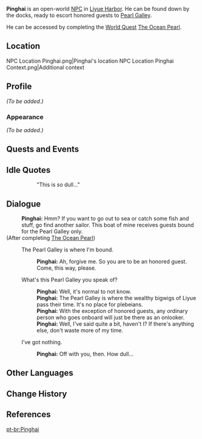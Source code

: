 {{Meta
<!-- REMOVE THIS TEMPLATE AFTER ADDING MISSING INFO -->
|missing_NPC_profile  = yes
}}
{{Character Infobox
|image            = NPC Pinghai.png
|type             = Open-World NPC
|region           = Liyue
|location         = Liyue
|title            = Boatman
|voiceEN          = [https://michaelschwal.be/ Michael Schwalbe]<ref name="Michael Schwalbe">Twitter: [https://twitter.com/WhatHeSaidVO/status/1371242120258809857 EN VA Self Announcement] ([https://web.archive.org/web/20210314232951/https://twitter.com/WhatHeSaidVO/status/1371242120258809857 Archived])</ref>
}}
'''Pinghai''' is an open-world [[NPC]] in [[Liyue Harbor]]. He can be found down by the docks, ready to escort honored guests to [[Pearl Galley]].

He can be accessed by completing the [[World Quest]] [[The Ocean Pearl]].

==Location==
<gallery>
NPC Location Pinghai.png|Pinghai's location
NPC Location Pinghai Context.png|Additional context
</gallery>

==Profile==
<!-- detailed story/lore information goes here -->
''(To be added.)''

===Appearance===
''(To be added.)''

==Quests and Events==
{{Quests and Events}}

==Idle Quotes==
{{Dialogue Start}}
:: {{A|VO Pinghai 01.ogg}} "This is so dull..."
{{Dialogue End}}

==Dialogue==
{{Dialogue Start}}
:'''Pinghai:''' Hmm? If you want to go out to sea or catch some fish and stuff, go find another sailor. This boat of mine receives guests bound for the Pearl Galley only.
;(After completing [[The Ocean Pearl]])
:{{DIcon}} The Pearl Galley is where I'm bound.
::'''Pinghai:''' Ah, forgive me. So you are to be an honored guest. Come, this way, please.
:{{DIcon}} What's this Pearl Galley you speak of?
::'''Pinghai:''' Well, it's normal to not know.
::'''Pinghai:''' The Pearl Galley is where the wealthy bigwigs of Liyue pass their time. It's no place for plebeians.
::'''Pinghai:''' With the exception of honored guests, any ordinary person who goes onboard will just be there as an onlooker.
::'''Pinghai:''' Well, I've said quite a bit, haven't I? If there's anything else, don't waste more of my time.
:{{DIcon}} I've got nothing.
::'''Pinghai:''' Off with you, then. How dull...
{{Dialogue End}}

==Other Languages==
{{Other Languages
|default_hidden = 1
|en      = Pinghai
|zhs     = 平海
|zhs_rm  = Pínghǎi
|zht     = 平海
|zht_rm  = Pínghǎi
|ja      = 平海
|ja_rm   = Heikai{{Assumed}}
|ko      = 평해
|es      = Pinghai
|fr      = Pinghai
|ru      = Пин Хай
|th      = Pinghai
|vi      = Pinghai
|de      = Pinghai
|id      = Pinghai
|pt      = Pinghai
|tr      = Pinghai
|it      = Pinghai
}}

==Change History==
{{Change History|1.0}}

==References==
{{Reflist}}

[[pt-br:Pinghai]]